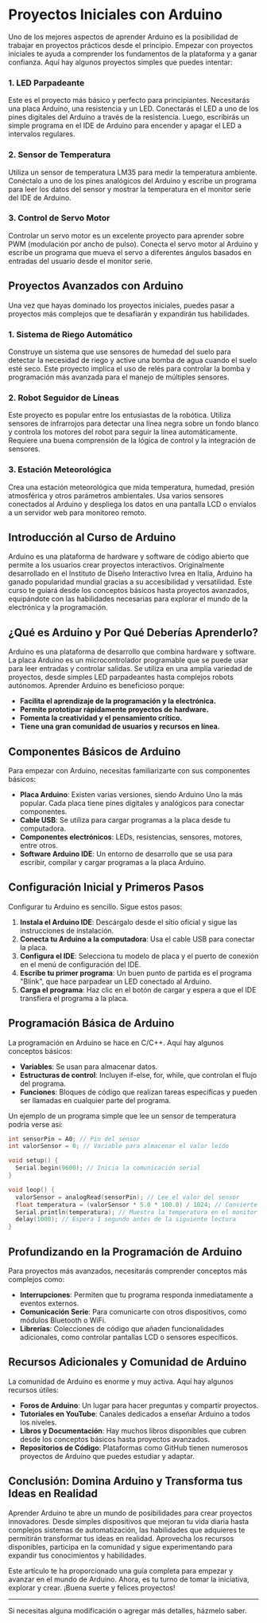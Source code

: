 # Proyectos Iniciales con Arduino

Uno de los mejores aspectos de aprender Arduino es la posibilidad de trabajar en proyectos prácticos desde el principio. Empezar con proyectos iniciales te ayuda a comprender los fundamentos de la plataforma y a ganar confianza. Aquí hay algunos proyectos simples que puedes intentar:

### 1. LED Parpadeante
Este es el proyecto más básico y perfecto para principiantes. Necesitarás una placa Arduino, una resistencia y un LED. Conectarás el LED a uno de los pines digitales del Arduino a través de la resistencia. Luego, escribirás un simple programa en el IDE de Arduino para encender y apagar el LED a intervalos regulares.

### 2. Sensor de Temperatura
Utiliza un sensor de temperatura LM35 para medir la temperatura ambiente. Conéctalo a uno de los pines analógicos del Arduino y escribe un programa para leer los datos del sensor y mostrar la temperatura en el monitor serie del IDE de Arduino.

### 3. Control de Servo Motor
Controlar un servo motor es un excelente proyecto para aprender sobre PWM (modulación por ancho de pulso). Conecta el servo motor al Arduino y escribe un programa que mueva el servo a diferentes ángulos basados en entradas del usuario desde el monitor serie.

## Proyectos Avanzados con Arduino

Una vez que hayas dominado los proyectos iniciales, puedes pasar a proyectos más complejos que te desafiarán y expandirán tus habilidades.

### 1. Sistema de Riego Automático
Construye un sistema que use sensores de humedad del suelo para detectar la necesidad de riego y active una bomba de agua cuando el suelo esté seco. Este proyecto implica el uso de relés para controlar la bomba y programación más avanzada para el manejo de múltiples sensores.

### 2. Robot Seguidor de Líneas
Este proyecto es popular entre los entusiastas de la robótica. Utiliza sensores de infrarrojos para detectar una línea negra sobre un fondo blanco y controla los motores del robot para seguir la línea automáticamente. Requiere una buena comprensión de la lógica de control y la integración de sensores.

### 3. Estación Meteorológica
Crea una estación meteorológica que mida temperatura, humedad, presión atmosférica y otros parámetros ambientales. Usa varios sensores conectados al Arduino y despliega los datos en una pantalla LCD o envíalos a un servidor web para monitoreo remoto.

## Introducción al Curso de Arduino

Arduino es una plataforma de hardware y software de código abierto que permite a los usuarios crear proyectos interactivos. Originalmente desarrollado en el Instituto de Diseño Interactivo Ivrea en Italia, Arduino ha ganado popularidad mundial gracias a su accesibilidad y versatilidad. Este curso te guiará desde los conceptos básicos hasta proyectos avanzados, equipándote con las habilidades necesarias para explorar el mundo de la electrónica y la programación.

## ¿Qué es Arduino y Por Qué Deberías Aprenderlo?

Arduino es una plataforma de desarrollo que combina hardware y software. La placa Arduino es un microcontrolador programable que se puede usar para leer entradas y controlar salidas. Se utiliza en una amplia variedad de proyectos, desde simples LED parpadeantes hasta complejos robots autónomos. Aprender Arduino es beneficioso porque:

- **Facilita el aprendizaje de la programación y la electrónica.**
- **Permite prototipar rápidamente proyectos de hardware.**
- **Fomenta la creatividad y el pensamiento crítico.**
- **Tiene una gran comunidad de usuarios y recursos en línea.**

## Componentes Básicos de Arduino

Para empezar con Arduino, necesitas familiarizarte con sus componentes básicos:

- **Placa Arduino**: Existen varias versiones, siendo Arduino Uno la más popular. Cada placa tiene pines digitales y analógicos para conectar componentes.
- **Cable USB**: Se utiliza para cargar programas a la placa desde tu computadora.
- **Componentes electrónicos**: LEDs, resistencias, sensores, motores, entre otros.
- **Software Arduino IDE**: Un entorno de desarrollo que se usa para escribir, compilar y cargar programas a la placa Arduino.

## Configuración Inicial y Primeros Pasos

Configurar tu Arduino es sencillo. Sigue estos pasos:

1. **Instala el Arduino IDE**: Descárgalo desde el sitio oficial y sigue las instrucciones de instalación.
2. **Conecta tu Arduino a la computadora**: Usa el cable USB para conectar la placa.
3. **Configura el IDE**: Selecciona tu modelo de placa y el puerto de conexión en el menú de configuración del IDE.
4. **Escribe tu primer programa**: Un buen punto de partida es el programa "Blink", que hace parpadear un LED conectado al Arduino.
5. **Carga el programa**: Haz clic en el botón de cargar y espera a que el IDE transfiera el programa a la placa.

## Programación Básica de Arduino

La programación en Arduino se hace en C/C++. Aquí hay algunos conceptos básicos:

- **Variables**: Se usan para almacenar datos.
- **Estructuras de control**: Incluyen if-else, for, while, que controlan el flujo del programa.
- **Funciones**: Bloques de código que realizan tareas específicas y pueden ser llamadas en cualquier parte del programa.

Un ejemplo de un programa simple que lee un sensor de temperatura podría verse así:

```cpp
int sensorPin = A0; // Pin del sensor
int valorSensor = 0; // Variable para almacenar el valor leído

void setup() {
  Serial.begin(9600); // Inicia la comunicación serial
}

void loop() {
  valorSensor = analogRead(sensorPin); // Lee el valor del sensor
  float temperatura = (valorSensor * 5.0 * 100.0) / 1024; // Convierte el valor a temperatura
  Serial.println(temperatura); // Muestra la temperatura en el monitor serial
  delay(1000); // Espera 1 segundo antes de la siguiente lectura
}
```

## Profundizando en la Programación de Arduino

Para proyectos más avanzados, necesitarás comprender conceptos más complejos como:

- **Interrupciones**: Permiten que tu programa responda inmediatamente a eventos externos.
- **Comunicación Serie**: Para comunicarte con otros dispositivos, como módulos Bluetooth o WiFi.
- **Librerías**: Colecciones de código que añaden funcionalidades adicionales, como controlar pantallas LCD o sensores específicos.

## Recursos Adicionales y Comunidad de Arduino

La comunidad de Arduino es enorme y muy activa. Aquí hay algunos recursos útiles:

- **Foros de Arduino**: Un lugar para hacer preguntas y compartir proyectos.
- **Tutoriales en YouTube**: Canales dedicados a enseñar Arduino a todos los niveles.
- **Libros y Documentación**: Hay muchos libros disponibles que cubren desde los conceptos básicos hasta proyectos avanzados.
- **Repositorios de Código**: Plataformas como GitHub tienen numerosos proyectos de Arduino que puedes estudiar y adaptar.

## Conclusión: Domina Arduino y Transforma tus Ideas en Realidad

Aprender Arduino te abre un mundo de posibilidades para crear proyectos innovadores. Desde simples dispositivos que mejoran tu vida diaria hasta complejos sistemas de automatización, las habilidades que adquieres te permitirán transformar tus ideas en realidad. Aprovecha los recursos disponibles, participa en la comunidad y sigue experimentando para expandir tus conocimientos y habilidades.

Este artículo te ha proporcionado una guía completa para empezar y avanzar en el mundo de Arduino. Ahora, es tu turno de tomar la iniciativa, explorar y crear. ¡Buena suerte y felices proyectos!

---

Si necesitas alguna modificación o agregar más detalles, házmelo saber.